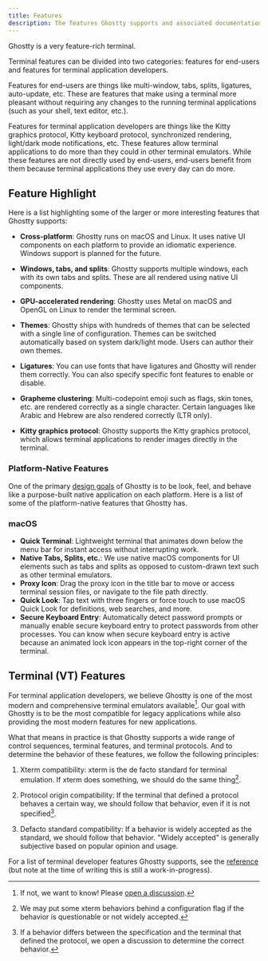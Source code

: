 ```yaml
---
title: Features
description: The features Ghostty supports and associated documentation.
---
```


Ghostty is a very feature-rich terminal.

Terminal features can be divided into two categories: features for
end-users and features for terminal application developers.

Features for end-users are things like multi-window, tabs, splits, ligatures,
auto-update, etc. These are features that make using a terminal
more pleasant without requiring any changes to the running terminal
applications (such as your shell, text editor, etc.).

Features for terminal application developers are things like the
Kitty graphics protocol, Kitty keyboard protocol, synchronized
rendering, light/dark mode notifications, etc. These features allow
terminal applications to do more than they could in other terminal
emulators. While these features are not directly used by end-users,
end-users benefit from them because terminal applications they use
every day can do more.

## Feature Highlight

Here is a list highlighting some of the larger or more interesting
features that Ghostty supports:

- **Cross-platform**: Ghostty runs on macOS and Linux. It uses native
  UI components on each platform to provide an idiomatic experience.
  Windows support is planned for the future.

- **Windows, tabs, and splits**: Ghostty supports multiple windows,
  each with its own tabs and splits. These are all rendered using
  native UI components.

- **GPU-accelerated rendering**: Ghostty uses Metal on macOS and
  OpenGL on Linux to render the terminal screen.

- **Themes**: Ghostty ships with hundreds of themes that can be
  selected with a single line of configuration. Themes can be
  switched automatically based on system dark/light mode. Users
  can author their own themes.

- **Ligatures**: You can use fonts that have ligatures and Ghostty
  will render them correctly. You can also specify specific font
  features to enable or disable.

- **Grapheme clustering**: Multi-codepoint emoji such as flags,
  skin tones, etc. are rendered correctly as a single character.
  Certain languages like Arabic and Hebrew are also rendered
  correctly (LTR only).

- **Kitty graphics protocol**: Ghostty supports the Kitty graphics
  protocol, which allows terminal applications to render images
  directly in the terminal.

### Platform-Native Features

One of the primary [design goals](/docs/about) of Ghostty is to
be look, feel, and behave like a purpose-built native application
on each platform.
Here is a list of some of the platform-native features that Ghostty has.

### macOS

- **Quick Terminal**: Lightweight terminal that animates down below the
  menu bar for instant access without interrupting work.
- **Native Tabs, Splits, etc.**: We use native macOS components for
  UI elements such as tabs and splits as opposed to custom-drawn
  text such as other terminal emulators.
- **Proxy Icon**: Drag the proxy icon in the title bar to move or
  access terminal session files, or navigate to the file path directly.
- **Quick Look**: Tap text with three fingers or force touch to use macOS
  Quick Look for definitions, web searches, and more.
- **Secure Keyboard Entry**: Automatically detect password prompts
  or manually enable secure keyboard entry to protect passwords from
  other processes. You can know when secure keyboard entry is active
  because an animated lock icon appears in the top-right corner of the
  terminal.

## Terminal (VT) Features

For terminal application developers, we believe Ghostty is one of
the most modern and comprehensive terminal emulators available[^1].
Our goal with Ghostty is to be the most compatible for legacy
applications while also providing the most modern features for
new applications.

What that means in practice is that Ghostty supports a wide range
of control sequences, terminal features, and terminal protocols.
And to determine the behavior of these features, we follow
the following principles:

  1. Xterm compatibility: xterm is the de facto standard for
     terminal emulation. If xterm does something, we should do
     the same thing[^2].

  2. Protocol origin compatibility: If the terminal that defined
     a protocol behaves a certain way, we should follow that behavior,
     even if it is not specified[^3].

  3. Defacto standard compatibility: If a behavior is widely
     accepted as the standard, we should follow that behavior.
     "Widely accepted" is generally subjective based on popular
     opinion and usage.

For a list of terminal developer features Ghostty supports, see the
[reference](/docs/vt/reference)
(but note at the time of writing this is still a work-in-progress).

[^1]: If not, we want to know! Please
[open a discussion](https://github.com/ghostty-org/ghostty/discussions).
[^2]: We may put some xterm behaviors behind a configuration flag if
the behavior is questionable or not widely accepted.
[^3]: If a behavior differs between the specification and the terminal that defined the protocol, we open a discussion to determine the correct behavior.


